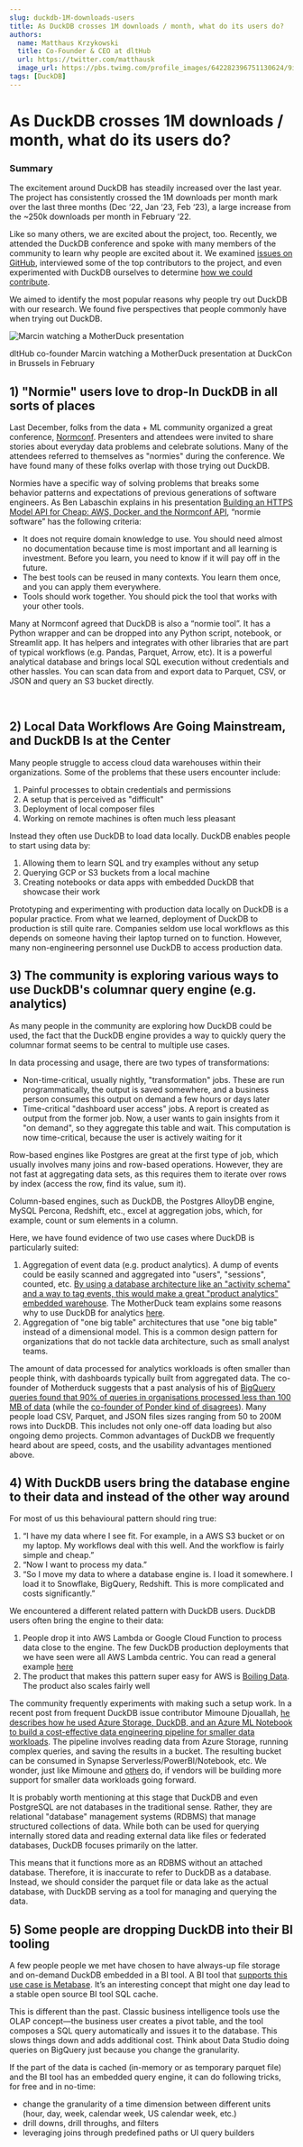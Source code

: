 ```yaml
---
slug: duckdb-1M-downloads-users
title: As DuckDB crosses 1M downloads / month, what do its users do?
authors:
  name: Matthaus Krzykowski
  title: Co-Founder & CEO at dltHub
  url: https://twitter.com/matthausk
  image_url: https://pbs.twimg.com/profile_images/642282396751130624/9ixo0Opj_400x400.jpg
tags: [DuckDB]
---
```


# As DuckDB crosses 1M downloads / month, what do its users do?

### Summary

The excitement around DuckDB has steadily increased over the last year. The project has consistently crossed the 1M downloads per month mark over the last three months (Dec ‘22, Jan ‘23, Feb ‘23), a large increase from the ~250k downloads per month in February ‘22.

Like so many others, we are excited about the project, too. Recently, we attended the DuckDB conference and spoke with many members of the community to learn why people are excited about it. We examined [issues on GitHub](https://github.com/duckdb/duckdb/issues), interviewed some of the top contributors to the project, and even experimented with DuckDB ourselves to determine [how we could contribute](https://duckdb.org/why_duckdb#other-projects).

We aimed to identify the most popular reasons why people try out DuckDB with our research. We found five perspectives that people commonly have when trying out DuckDB.

![Marcin watching a MotherDuck presentation](/img/Marcin-dltHub-DuckDB-DuckCon-Brussels.jpg)

dltHub co-founder Marcin watching a MotherDuck presentation at DuckCon in Brussels in February

## 1) "Normie" users love to drop-In DuckDB in all sorts of places

Last December, folks from the data + ML community organized a great conference, [Normconf](https://normconf.com/). Presenters and attendees were invited to share stories about everyday data problems and celebrate solutions. Many of the attendees referred to themselves as "normies" during the conference. We have found many of these folks overlap with those trying out DuckDB.

Normies have a specific way of solving problems that breaks some behavior patterns and expectations of previous generations of software engineers. As Ben Labaschin explains in his presentation [Building an HTTPS Model API for Cheap: AWS, Docker, and the Normconf API](https://www.youtube.com/watch?v=DRGxjfLVrTA), “normie software” has the following criteria:

- It does not require domain knowledge to use. You should need almost no documentation because time is most important and all learning is investment. Before you learn, you need to know if it will pay off in the future.
- The best tools can be reused in many contexts. You learn them once, and you can apply them everywhere.
- Tools should work together. You should pick the tool that works with your other tools.

Many at Normconf agreed that DuckDB is also a “normie tool”. It has a Python wrapper and can be dropped into any Python script, notebook, or Streamlit app. It has helpers and integrates with other libraries that are part of typical workflows (e.g. Pandas, Parquet, Arrow, etc). It is a powerful analytical database and brings local SQL execution without credentials and other hassles. You can scan data from and export data to Parquet, CSV, or JSON and query an S3 bucket directly.

<center>
    <TwitterTweetEmbed
        tweetId={'1516858639729913856'}
    />
    <br/>
    <TwitterTweetEmbed
        tweetId={'1629409595436470272'}
    />
</center>

## 2) Local Data Workflows Are Going Mainstream, and DuckDB Is at the Center

Many people struggle to access cloud data warehouses within their organizations. Some of the problems that these users encounter include:

1. Painful processes to obtain credentials and permissions
2. A setup that is perceived as "difficult"
3. Deployment of local composer files
4. Working on remote machines is often much less pleasant

Instead they often use DuckDB to load data locally. DuckDB enables people to start using data by:

1. Allowing them to learn SQL and try examples without any setup
2. Querying GCP or S3 buckets from a local machine
3. Creating notebooks or data apps with embedded DuckDB that showcase their work

Prototyping and experimenting with production data locally on DuckDB is a popular practice. From what we learned, deployment of DuckDB to production is still quite rare. Companies seldom use local workflows as this depends on someone having their laptop turned on to function. However, many non-engineering personnel use DuckDB to access production data.

## 3) The community is exploring various ways to use DuckDB's columnar query engine (e.g. analytics)

As many people in the community are exploring how DuckDB could be used, the fact that the DuckDB engine provides a way to quickly query the columnar format seems to be central to multiple use cases.

In data processing and usage, there are two types of transformations:

- Non-time-critical, usually nightly, "transformation" jobs. These are run programmatically, the output is saved somewhere, and a business person consumes this output on demand a few hours or days later
- Time-critical "dashboard user access" jobs. A report is created as output from the former job. Now, a user wants to gain insights from it "on demand", so they aggregate this table and wait. This computation is now time-critical, because the user is actively waiting for it

Row-based engines like Postgres are great at the first type of job, which usually involves many joins and row-based operations. However, they are not fast at aggregating data sets, as this requires them to iterate over rows by index (access the row, find its value, sum it).

Column-based engines, such as DuckDB, the Postgres AlloyDB engine, MySQL Percona, Redshift, etc., excel at aggregation jobs, which, for example, count or sum elements in a column.

Here, we have found evidence of two use cases where DuckDB is particularly suited:

1. Aggregation of event data (e.g. product analytics). A dump of events could be easily scanned and aggregated into "users", "sessions", counted, etc. [By using a database architecture like an "activity schema" and a way to tag events, this would make a great "product analytics" embedded warehouse](https://duckdb.org/2022/10/12/modern-data-stack-in-a-box.html). The MotherDuck team explains some reasons why to use DuckDB for analytics [here](https://motherduck.com/blog/six-reasons-duckdb-slaps/).
2. Aggregation of "one big table" architectures that use "one big table" instead of a dimensional model. This is a common design pattern for organizations that do not tackle data architecture, such as small analyst teams.

The amount of data processed for analytics workloads is often smaller than people think, with dashboards typically built from aggregated data. The co-founder of Motherduck suggests that a past analysis of his of [BigQuery queries found that 90% of queries in organisations processed less than 100 MB of data](https://motherduck.com/blog/big-data-is-dead/) (while the [co-founder of Ponder kind of disagrees](https://ponder.io/big-data-is-dead-long-live-big-data/)). Many people load CSV, Parquet, and JSON files sizes ranging from 50 to 200M rows into DuckDB. This includes not only one-off data loading but also ongoing demo projects. Common advantages of DuckDB we frequently heard about are speed, costs, and the usability advantages mentioned above.

## 4) With DuckDB users bring the database engine to their data and instead of the other way around

For most of us this behavioural pattern should ring true:

1. “I have my data where I see fit. For example, in a AWS S3 bucket or on my laptop. My workflows deal with this well. And the workflow is fairly simple and cheap.”
2. “Now I want to process my data.”
3. “So I move my data to where a database engine is. I load it somewhere. I load it to Snowflake, BigQuery, Redshift. This is more complicated and costs significantly.”

We encountered a different related pattern with DuckDB users. DuckDB users often bring the engine to their data:

1. People drop it into AWS Lambda or Google Cloud Function to process data close to the engine. The few DuckDB production deployments that we have seen were all AWS Lambda centric. You can read a general example [here](https://tobilg.com/using-duckdb-in-aws-lambda)
2. The product that makes this pattern super easy for AWS is [Boiling Data](https://www.boilingdata.com/). The product also scales fairly well

The community frequently experiments with making such a setup work. In a recent post from frequent DuckDB issue contributor Mimoune Djouallah, [he describes how he used Azure Storage, DuckDB, and an Azure ML Notebook to build a cost-effective data engineering pipeline for smaller data workloads](https://datamonkeysite.com/2023/02/23/implementing-a-poor-mans-lakehouse-in-azure/). The pipeline involves reading data from Azure Storage, running complex queries, and saving the results in a bucket. The resulting bucket can be consumed in Synapse Serverless/PowerBI/Notebook, etc. We wonder, just like Mimoune and [others](https://www.kleinerperkins.com/perspectives/infrastructure-in-23/) do, if vendors will be building more support for smaller data workloads going forward.

It is probably worth mentioning at this stage that DuckDB and even PostgreSQL are not databases in the traditional sense. Rather, they are relational "database" management systems (RDBMS) that manage structured collections of data. While both can be used for querying internally stored data and reading external data like files or federated databases, DuckDB focuses primarily on the latter.

This means that it functions more as an RDBMS without an attached database. Therefore, it is inaccurate to refer to DuckDB as a database. Instead, we should consider the parquet file or data lake as the actual database, with DuckDB serving as a tool for managing and querying the data.

## 5) Some people are dropping DuckDB into their BI tooling

A few people people we met have chosen to have always-up file storage and on-demand DuckDB embedded in a BI tool. A BI tool that [supports this use case is Metabase](https://www.metabase.com/data_sources/duckdb). It’s an interesting concept that might one day lead to a stable open source BI tool SQL cache.

This is different than the past. Classic business intelligence tools use the OLAP concept—the business user creates a pivot table, and the tool composes a SQL query automatically and issues it to the database. This slows things down and adds additional cost. Think about Data Studio doing queries on BigQuery just because you change the granularity.

If the part of the data is cached (in-memory or as temporary parquet file) and the BI tool has an embedded query engine, it can do following tricks, for free and in no-time:

- change the granularity of a time dimension between different units (hour, day, week, calendar week, US calendar week, etc.)
- drill downs, drill throughs, and filters
- leveraging joins through predefined paths or UI query builders

